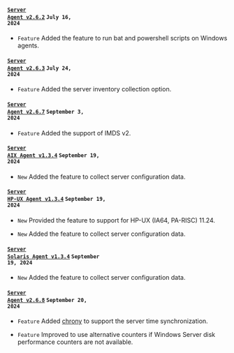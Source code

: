 #### <code class='changelog-service'><a href="https://docs.whatap.io/release-notes/server/server-2_6_2">Server Agent v2.6.2</a></code> <code class='changelog-date'>July 16, 2024</code>

- <code class="Feature">Feature</code> Added the feature to run bat and powershell scripts on Windows agents.

#### <code class='changelog-service'><a href="https://docs.whatap.io/release-notes/server/server-2_6_3">Server Agent v2.6.3</a></code> <code class='changelog-date'>July 24, 2024</code>

- <code class="Feature">Feature</code> Added the server inventory collection option.

#### <code class='changelog-service'><a href="https://docs.whatap.io/release-notes/server/server-2_6_7">Server Agent v2.6.7</a></code> <code class='changelog-date'>September 3, 2024</code>

- <code class="Feature" type="1">Feature</code> Added the support of IMDS v2.

#### <code class='changelog-service'><a href="https://docs.whatap.io/release-notes/server-aix/server-aix-v1_3_4">Server AIX Agent v1.3.4</a></code> <code class='changelog-date'>September 19, 2024</code>

- <code class="New" type="1">New</code> Added the feature to collect server configuration data.

#### <code class='changelog-service'><a href="https://docs.whatap.io/release-notes/server-hp-ux/server-hp-ux-v1_3_4">Server HP-UX Agent v1.3.4</a></code> <code class='changelog-date'>September 19, 2024</code>

- <code class="New" type="1">New</code> Provided the feature to support for HP-UX (IA64, PA-RISC) 11.24.

- <code class="New" type="1">New</code> Added the feature to collect server configuration data.

#### <code class='changelog-service'><a href="https://docs.whatap.io/release-notes/server-solaris/server-solaris-v1_3_4">Server Solaris Agent v1.3.4</a></code> <code class='changelog-date'>September 19, 2024</code>

- <code class="New" type="1">New</code> Added the feature to collect server configuration data.

#### <code class='changelog-service'><a href="https://docs.whatap.io/release-notes/server/server-2_6_8">Server Agent v2.6.8</a></code> <code class='changelog-date'>September 20, 2024</code>

- <code class="Feature" type="1">Feature</code> Added <a href="https://chrony-project.org/" target="_blank" rel="noopener noreferrer">chrony</a> to support the server time synchronization.

- <code class="Feature" type="1">Feature</code> Improved to use alternative counters if Windows Server disk performance counters are not available.
